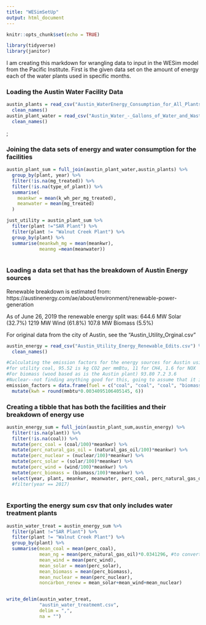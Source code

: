 ```yaml
---
title: "WESimSetUp"
output: html_document
---
```


```r
knitr::opts_chunk$set(echo = TRUE)
```


```r
library(tidyverse)
library(janitor)
```


I am creating this markdown for wrangling data to input in the WESim model from the Pacific Institute. First is the given data set on the amount of energy each of the water plants used in specific months. 

### Loading the Austin Water Facility Data 
```r
austin_plants = read_csv("Austin_WaterEnergy_Consumption_for_All_Plants.csv") %>% 
  clean_names()
austin_plant_water = read_csv("Austin_Water_-_Gallons_of_Water_and_Wastewater_Treated.csv") %>% 
  clean_names()
```
;

### Joining the data sets of energy and water consumption for the facilities 
```r
austin_plant_sum = full_join(austin_plant_water,austin_plants) %>% 
  group_by(plant, year) %>% 
  filter(!is.na(mg_treated)) %>% 
  filter(!is.na(type_of_plant)) %>% 
  summarise(
    meankwr = mean(k_wh_per_mg_treated),
    meanwater = mean(mg_treated)
  )

just_utility = austin_plant_sum %>% 
  filter(plant !="SAR Plant") %>% 
  filter(plant != "Walnut Creek Plant") %>% 
  group_by(plant) %>% 
  summarise(meankwh_mg = mean(meankwr), 
            meanmg =mean(meanwater))
  
```

### Loading a data set that has the breakdown of Austin Energy sources 
Renewable breakdown is estimated from: https://austinenergy.com/ae/about/environment/renewable-power-generation

As of June 26, 2019 the renewable energy split was:
644.6 MW Solar (32.7%)
1219 MW Wind (61.8%)
107.8 MW Biomass (5.5%)

For original data from the city of Austin, see the "Austin_Utility_Orginal.csv"

```r
austin_energy = read_csv("Austin_Utility_Energy_Renewable_Edits.csv") %>% 
  clean_names()
```



```r
#Calculating the emission factors for the energy sources for Austin using the data from above and the EPA tool https://www.epa.gov/sites/production/files/2015-07/documents/emission-factors_2014.pdf
#for utility coal, 95.52 is kg CO2 per mmBtu, 11 for CH4, 1.6 for NOX
#For biomass (wood based as is the Austin plant) 93.80 7.2 3.6
#Nuclear--not finding anything good for this, going to assume that it is 0. Big assumption
emission_factors = data.frame(fuel = c("coal", "coal", "coal", "biomass", "biomass", "biomass"), gas=c("CO2", "CH4", "NOX", "CO2", "CH4", "NOX"), mmbtu = c(95.52, 0.11, 0.016, 93.80, 0.072, 0.036)) %>% 
  mutate(kwh = round(mmbtu*0.0034095106405145, 6))

```

### Creating a tibble that has both the facilities and their breakdown of energy use
```r
austin_energy_sum = full_join(austin_plant_sum,austin_energy) %>% 
  filter(!is.na(plant)) %>%
  filter(!is.na(coal)) %>% 
  mutate(perc_coal = (coal/100)*meankwr) %>% 
  mutate(perc_natural_gas_oil = (natural_gas_oil/100)*meankwr) %>% 
  mutate(perc_nuclear = (nuclear/100)*meankwr) %>% 
  mutate(perc_solar = (solar/100)*meankwr) %>% 
  mutate(perc_wind = (wind/100)*meankwr) %>% 
  mutate(perc_biomass = (biomass/100)*meankwr) %>% 
  select(year, plant, meankwr, meanwater, perc_coal, perc_natural_gas_oil, perc_nuclear, perc_wind, perc_solar, perc_biomass) #%>% 
  #filter(year == 2017)
 
```


### Exporting the energy sum csv that only includes water treatment plants

```r
austin_water_treat = austin_energy_sum %>% 
  filter(plant !="SAR Plant") %>% 
  filter(plant != "Walnut Creek Plant") %>% 
  group_by(plant) %>% 
  summarise(mean_coal = mean(perc_coal), 
            mean_ng = mean(perc_natural_gas_oil)*0.0341296, #to convert to therms
            mean_wind = mean(perc_wind), 
            mean_solar = mean(perc_solar), 
            mean_biomass = mean(perc_biomass), 
            mean_nuclear = mean(perc_nuclear), 
            noncarbon_renew = mean_solar+mean_wind+mean_nuclear)


write_delim(austin_water_treat, 
            "austin_water_treatmemt.csv", 
            delim = ",", 
            na = "")
```


